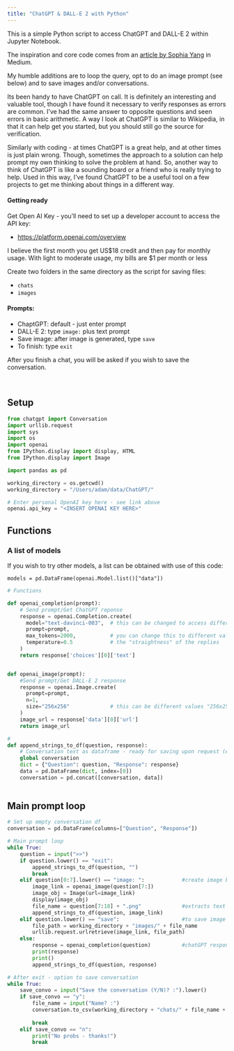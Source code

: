 ```yaml
---
title: "ChatGPT & DALL-E 2 with Python"
---
```


This is a simple Python script to access ChatGPT and DALL-E 2 within Jupyter Notebook.

The inspiration and core code comes from an [article by Sophia Yang](https://towardsdatascience.com/chatgpt-and-dall-e-2-in-a-panel-app-1c921d7d9021){target="_blank"} in Medium.

My humble additions are to loop the query, opt to do an image prompt (see below) and to save images and/or conversations.

Its been handy to have ChatGPT on call. It is definitely an interesting and valuable tool, though I have found it necessary to verify responses as errors are common. I've had the same answer to opposite questions and seen errors in basic arithmetic. A way I look at ChatGPT is similar to Wikipedia, in that it can help get you started, but you should still go the source for verification.

Similarly with coding - at times ChatGPT is a great help, and at other times is just plain wrong. Though, sometimes the approach to a solution can help prompt my own thinking to solve the problem at hand. So, another way to think of ChatGPT is like a sounding board or a friend who is really trying to help. Used in this way, I've found ChatGPT to be a useful tool on a few projects to get me thinking about things in a different way.  



#### Getting ready

Get Open AI Key - you'll need to set up a developer account to access the API key:

- [https://platform.openai.com/overview](https://platform.openai.com/overview){target="_blank"}

I believe the first month you get US$18 credit and then pay for monthly usage. With light to moderate usage, my bills are \$1 per month or less

Create two folders in the same directory as the script for saving files: 

- `chats`
- `images`

#### Prompts:

- ChaptGPT: default - just enter prompt
- DALL-E 2: type `image:` plus text prompt 
- Save image: after image is generated, type `save`
- To finish: type `exit`

After you finish a chat, you will be asked if you wish to save the conversation.

<br>

## Setup

```python
from chatgpt import Conversation
import urllib.request
import sys
import os
import openai
from IPython.display import display, HTML
from IPython.display import Image

import pandas as pd

working_directory = os.getcwd()
working_directory = "/Users/adam/data/ChatGPT/"

# Enter personal OpenAI key here - see link above
openai.api_key = "<INSERT OPENAI KEY HERE>"
```

## Functions

### A list of models 

If you wish to try other models, a list can be obtained with use of this code:

`models = pd.DataFrame(openai.Model.list()["data"])`  



```python
# Functions

def openai_completion(prompt):
    # Send prompt/Get ChatGPT reponse
    response = openai.Completion.create(
      model="text-davinci-003",  # this can be changed to access different models
      prompt=prompt,
      max_tokens=2000,           # you can change this to different values for longer shorter prompts/replies
      temperature=0.5            # the "straightness" of the replies 
    )
    return response['choices'][0]['text']


def openai_image(prompt):
    #Send prompt/Get DALL-E 2 response
    response = openai.Image.create(
      prompt=prompt,
      n=1,
      size="256x256"             # this can be different values "256x256", "512x512", "1024x1024"
    )
    image_url = response['data'][0]['url']
    return image_url

# 
def append_strings_to_df(question, response):
    # Conversation text as dataframe - ready for saving upon request (enter "save" as prompt)
    global conversation
    dict = {"Question": question, "Response": response}
    data = pd.DataFrame(dict, index=[0])
    conversation = pd.concat([conversation, data])
    
```

## Main prompt loop

```python
# Set up empty conversation df
conversation = pd.DataFrame(columns=["Question", "Response"])

# Main prompt loop
while True:
    question = input(">>")
    if question.lower() == "exit":
        append_strings_to_df(question, "")
        break
    elif question[0:7].lower() == "image: ":            #create image based on prompt after "image: "
        image_link = openai_image(question[7:])
        image_obj = Image(url=image_link)
        display(image_obj)
        file_name = question[7:18] + ".png"             #extracts text after "image: " to create filename
        append_strings_to_df(question, image_link)
    elif question.lower() == "save":                    #to save image
        file_path = working_directory + "images/" + file_name
        urllib.request.urlretrieve(image_link, file_path)
    else:    
        response = openai_completion(question)          #chatGPT response
        print(response)
        print()
        append_strings_to_df(question, response)

# After exit - option to save conversation        
while True:
    save_convo = input("Save the conversation (Y/N)? :").lower()
    if save_convo == "y":
        file_name = input("Name? :")
        conversation.to_csv(working_directory + "chats/" + file_name + ".csv", index=False)
        
        break
    elif save_convo == "n":
        print("No probs - thanks!")
        break   
```
